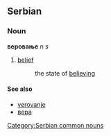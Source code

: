 ==Serbian==
===Noun===
'''веровање''' ''n s''
#[[belief]]
#:the state of [[believing]]
====See also====
*[[verovanje]]
*[[вера]]
[[Category:Serbian common nouns]]